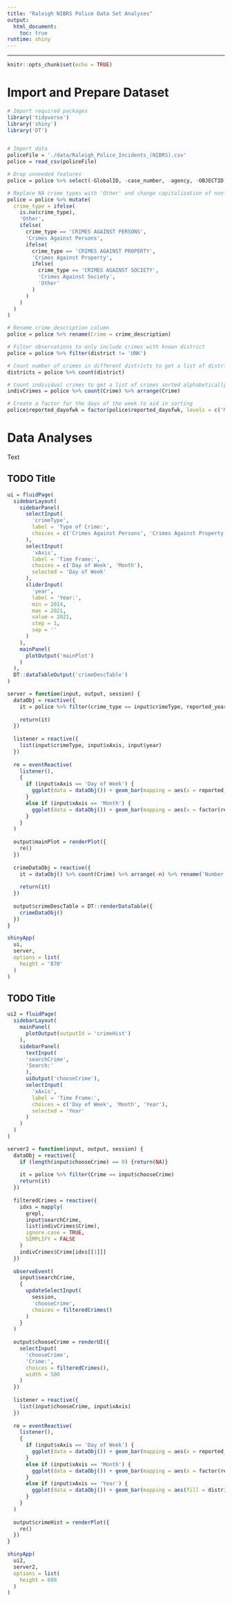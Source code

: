 ```yaml
---
title: "Raleigh NIBRS Police Data Set Analyses"
output:
  html_document:
    toc: true
runtime: shiny
---
```

<style>
  .main-container {max-width: 65%;}
  .row {overflow: auto;}
</style>
<hr/>
```r
knitr::opts_chunk$set(echo = TRUE)
```

# Import and Prepare Dataset
```r
# Import required packages
library('tidyverse')
library('shiny')
library('DT')


# Import data
policeFile = './data/Raleigh_Police_Incidents_(NIBRS).csv'
police = read_csv(policeFile)

# Drop unneeded features
police = police %>% select(-GlobalID, -case_number, -agency, -OBJECTID, -X, -Y, -city, -reported_block_address, -city_of_incident)

# Replace NA crime types with 'Other' and change capitalization of non-NA crime types
police = police %>% mutate(
  crime_type = ifelse(
    is.na(crime_type),
    'Other',
    ifelse(
      crime_type == 'CRIMES AGAINST PERSONS',
      'Crimes Against Persons',
      ifelse(
        crime_type == 'CRIMES AGAINST PROPERTY',
        'Crimes Against Property',
        ifelse(
          crime_type == 'CRIMES AGAINST SOCIETY',
          'Crimes Against Society',
          'Other'
        )
      )
    )
  )
)

# Rename crime_description column
police = police %>% rename(Crime = crime_description)

# Filter observations to only include crimes with known district
police = police %>% filter(district != 'UNK')

# Count number of crimes in different districts to get a list of districts
districts = police %>% count(district)

# Count individual crimes to get a list of crimes sorted alphabetically
indivCrimes = police %>% count(Crime) %>% arrange(Crime)

# Create a factor for the days of the week to aid in sorting
police$reported_dayofwk = factor(police$reported_dayofwk, levels = c('Monday', 'Tuesday', 'Wednesday', 'Thursday', 'Friday', 'Saturday', 'Sunday'))
```

# Data Analyses
Text

## TODO Title
```r
ui = fluidPage(
  sidebarLayout(
    sidebarPanel(
      selectInput(
        'crimeType',
        label = 'Type of Crime:',
        choices = c('Crimes Against Persons', 'Crimes Against Property', 'Crimes Against Society', 'Other')
      ),
      selectInput(
        'xAxis',
        label = 'Time Frame:',
        choices = c('Day of Week', 'Month'),
        selected = 'Day of Week'
      ),
      sliderInput(
        'year',
        label = 'Year:',
        min = 2014,
        max = 2021,
        value = 2021,
        step = 1,
        sep = ''
      )
    ),
    mainPanel(
      plotOutput('mainPlot')
    )
  ),
  DT::dataTableOutput('crimeDescTable')
)

server = function(input, output, session) {
  dataObj = reactive({
    it = police %>% filter(crime_type == input$crimeType, reported_year == input$year)
    
    return(it)
  })
  
  listener = reactive({
    list(input$crimeType, input$xAxis, input$year)
  })
  
  re = eventReactive(
    listener(),
    {
      if (input$xAxis == 'Day of Week') {
        ggplot(data = dataObj()) + geom_bar(mapping = aes(x = reported_dayofwk, fill = district)) + xlab('Day of Week') + ylab('Number of Crimes Reported') + scale_fill_discrete(name = 'District') + ggtitle('TODO Plot Title')
      }
      else if (input$xAxis == 'Month') {
        ggplot(data = dataObj()) + geom_bar(mapping = aes(x = factor(reported_month), fill = district)) + xlab('Month') + ylab('Number of Crimes Reported') + scale_fill_discrete(name = 'District') + ggtitle('TODO Plot Title')
      }
    }
  )
  
  output$mainPlot = renderPlot({
    re()
  })
  
  crimeDataObj = reactive({
    it = dataObj() %>% count(Crime) %>% arrange(-n) %>% rename('Number Reported' = n)
    
    return(it)
  })
  
  output$crimeDescTable = DT::renderDataTable({
    crimeDataObj()
  })
}

shinyApp(
  ui,
  server,
  options = list(
    height = '870'
  )
)
```

## TODO Title
```r
ui2 = fluidPage(
  sidebarLayout(
    mainPanel(
      plotOutput(outputId = 'crimeHist')
    ),
    sidebarPanel(
      textInput(
      'searchCrime',
      'Search:'
      ),
      uiOutput('chooseCrime'),
      selectInput(
        'xAxis',
        label = 'Time Frame:',
        choices = c('Day of Week', 'Month', 'Year'),
        selected = 'Year'
      )
    )
  )
)

server2 = function(input, output, session) {
  dataObj = reactive({
    if (length(input$chooseCrime) == 0) {return(NA)}
    
    it = police %>% filter(Crime == input$chooseCrime)
    return(it)
  })
  
  filteredCrimes = reactive({
    idxs = mapply(
      grepl,
      input$searchCrime,
      list(indivCrimes$Crime),
      ignore.case = TRUE,
      SIMPLIFY = FALSE
    )
    indivCrimes$Crime[idxs[[1]]]
  })
  
  observeEvent(
    input$searchCrime,
    {
      updateSelectInput(
        session,
        'chooseCrime',
        choices = filteredCrimes()
      )
    }
  )
  
  output$chooseCrime = renderUI({
    selectInput(
      'chooseCrime',
      'Crime:',
      choices = filteredCrimes(),
      width = 500
    )
  })
  
  listener = reactive({
    list(input$chooseCrime, input$xAxis)
  })
  
  re = eventReactive(
    listener(),
    {
      if (input$xAxis == 'Day of Week') {
        ggplot(data = dataObj()) + geom_bar(mapping = aes(x = reported_dayofwk, fill = district)) + xlab('Day of Week') + ylab('Number of Crimes Reported') + scale_fill_discrete(name = 'District') + ggtitle('TODO Plot Title')
      }
      else if (input$xAxis == 'Month') {
        ggplot(data = dataObj()) + geom_bar(mapping = aes(x = factor(reported_month), fill = district)) + xlab('Month') + ylab('Number of Crimes Reported') + scale_fill_discrete(name = 'District') + ggtitle('TODO Plot Title')
      }
      else if (input$xAxis == 'Year') {
        ggplot(data = dataObj()) + geom_bar(mapping = aes(fill = district, x = factor(reported_year))) + xlab('Year') + ylab('Number of Crimes Reported') + scale_fill_discrete(name = 'District') + ggtitle('TODO Plot Title')
      }
    }
  )
  
  output$crimeHist = renderPlot({
    re()
  })
}

shinyApp(
  ui2,
  server2,
  options = list(
    height = 600
  )
)
```







